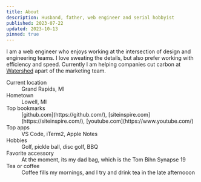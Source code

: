 ```yaml
---
title: About
description: Husband, father, web engineer and serial hobbyist
published: 2023-07-22
updated: 2023-10-13
pinned: true
---
```


I am a web engineer who enjoys working at the intersection of design and engineering teams. I love sweating the details, but also prefer working with efficiency and speed. Currently I am helping companies cut carbon at [Watershed](/cv) apart of the marketing team.

<dl>
<dt>Current location</dt>
<dd>Grand Rapids, MI</dd>
<dt>Hometown</dt>
<dd>Lowell, MI</dd>
<dt>Top bookmarks</dt>
<dd>[github.com](https://github.com/), [siteinspire.com](https://siteinspire.com/), [youtube.com](https://www.youtube.com/)</dd>
<dt>Top apps</dt>
<dd>VS Code, iTerm2, Apple Notes</dd>
<dt>Hobbies</dt>
<dd>Golf, pickle ball, disc golf, BBQ</dd>
<dt>Favorite accessory</dt>
<dd>At the moment, its my dad bag, which is the Tom Bihn Synapse 19</dd>
<dt>Tea or coffee</dt>
<dd>Coffee fills my mornings, and I try and drink tea in the late afternooon</dd>
</dl>